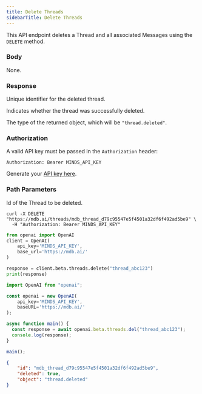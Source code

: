 ```yaml
---
title: Delete Threads
sidebarTitle: Delete Threads
---
```


This API endpoint deletes a Thread and all associated Messages using the `DELETE` method.

### Body

None.

### Response

<ResponseField name="id" type="string" required>  

Unique identifier for the deleted thread.

</ResponseField>

<ResponseField name="deleted" type="boolean" required>  

Indicates whether the thread was successfully deleted.

</ResponseField>

<ResponseField name="object" type="string" required>  

The type of the returned object, which will be `"thread.deleted"`.

</ResponseField>

### Authorization

A valid API key must be passed in the `Authorization` header:

```
Authorization: Bearer MINDS_API_KEY
```

Generate your [API key here](https://mdb.ai/apiKeys).

### Path Parameters

<ParamField body='thread_id' type='string' required>

Id of the Thread to be deleted.

</ParamField>

<RequestExample>

```shell Shell
curl -X DELETE "https://mdb.ai/threads/mdb_thread_d79c95547e5f4501a32df6f492ad5be9" \
  -H "Authorization: Bearer MINDS_API_KEY"
```

```python Python
from openai import OpenAI
client = OpenAI(
    api_key='MINDS_API_KEY',
    base_url='https://mdb.ai/'
)

response = client.beta.threads.delete("thread_abc123")
print(response)
```

```js Node
import OpenAI from "openai";

const openai = new OpenAI(
    api_key='MINDS_API_KEY',
    baseURL='https://mdb.ai/'
);

async function main() {
  const response = await openai.beta.threads.del("thread_abc123");
  console.log(response);
}

main();
```

</RequestExample>

<ResponseExample>

```json Response
{
    "id": "mdb_thread_d79c95547e5f4501a32df6f492ad5be9",
    "deleted": true,
    "object": "thread.deleted"
}
```

</ResponseExample>
